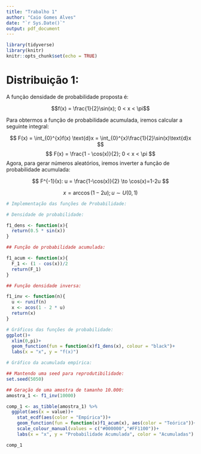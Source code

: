 ```yaml
---
title: "Trabalho 1"
author: "Caio Gomes Alves"
date: "`r Sys.Date()`"
output: pdf_document
---
```


```r
library(tidyverse)
library(knitr)
knitr::opts_chunk$set(echo = TRUE)
```

# Distribuição 1:

A função densidade de probabilidade proposta é:

$$f(x) = \frac{1}{2}\sin(x); 0 < x < \pi$$

Para obtermos a função de probabilidade acumulada, iremos calcular a seguinte integral:

$$
F(x) = \int_{0}^{x}f(x) \text{d}x = \int_{0}^{x}\frac{1}{2}\sin(x)\text{d}x
$$
$$
F(x) = \frac{1 - \cos(x)}{2}; 0 < x < \pi
$$
Agora, para gerar números aleatórios, iremos inverter a função de probabilidade acumulada:

$$
F^{-1}(x): u = \frac{1-\cos(x)}{2} \to \cos(x)=1-2u
$$

$$
x = \arccos(1-2u); u \sim U(0,1)
$$

```r
# Implementação das funções de Probabilidade:

# Densidade de probabilidade:

f1_dens <- function(x){
  return(0.5 * sin(x))
}

## Função de probabilidade acumulada:

f1_acum <- function(x){
  F_1 <- (1 - cos(x))/2
  return(F_1)
}

## Função densidade inversa:

f1_inv <- function(n){
  u <- runif(n)
  x <- acos(1 - 2 * u)
  return(x)
}

# Gráficos das funções de probabilidade:
ggplot()+
  xlim(0,pi)+
  geom_function(fun = function(x)f1_dens(x), colour = "black")+
  labs(x = "x", y = "f(x)")

# Gráfico da acumulada empírica:

## Mantendo uma seed para reprodutibilidade:
set.seed(5050)

## Geração de uma amostra de tamanho 10.000:
amostra_1 <- f1_inv(10000)

comp_1 <- as_tibble(amostra_1) %>% 
  ggplot(aes(x = value))+
    stat_ecdf(aes(color = "Empírica"))+
    geom_function(fun = function(x)f1_acum(x), aes(color = "Teórica"))+
    scale_colour_manual(values = c("#000000","#FF1100"))+
    labs(x = "x", y = "Probabilidade Acumulada", color = "Acumuladas")

comp_1
  ```

